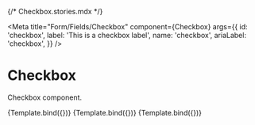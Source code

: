 {/* Checkbox.stories.mdx */}

<Meta
  title="Form/Fields/Checkbox"
  component={Checkbox}
  args={{
    id: 'checkbox',
    label: 'This is a checkbox label',
    name: 'checkbox',
    ariaLabel: 'checkbox',
  }}
/>


# Checkbox

Checkbox component.

<Canvas>
  <Story name="Default">{Template.bind({})}</Story>
</Canvas>

<Canvas>
  <Story
    name="Disabled"
    args={{
      isDisabled: true,
    }}
  >
    {Template.bind({})}
  </Story>
</Canvas>

<Canvas>
  <Story
    name="Error"
    args={{
      isError: true,
      errorMessage: 'This is an error message',
    }}
  >
    {Template.bind({})}
  </Story>
</Canvas>
